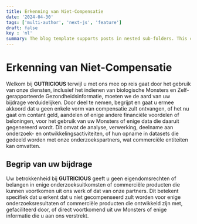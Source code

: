 ```yaml
---
title: Erkenning van Niet-Compensatie
date: '2024-04-30'
tags: ['multi-author', 'next-js', 'feature']
draft: false
key : 'nl'
summary: The blog template supports posts in nested sub-folders. This can be used to group posts of similar content e.g. a multi-part course.
---
```


# Erkenning van Niet-Compensatie

Welkom bij **GUTRICIOUS** terwijl u met ons mee op reis gaat door het gebruik van onze diensten, inclusief het indienen van biologische Monsters en Zelf-gerapporteerde Gezondheidsinformatie, moeten we de aard van uw bijdrage verduidelijken. Door deel te nemen, begrijpt en gaat u ermee akkoord dat u geen enkele vorm van compensatie zult ontvangen, of het nu gaat om contant geld, aandelen of enige andere financiële voordelen of beloningen, voor het gebruik van uw Monsters of enige data die daaruit gegenereerd wordt. Dit omvat de analyse, verwerking, deelname aan onderzoek- en ontwikkelingsactiviteiten, of hun opname in datasets die gedeeld worden met onze onderzoekspartners, wat commerciële entiteiten kan omvatten.

## Begrip van uw bijdrage

Uw betrokkenheid bij **GUTRICIOUS** geeft u geen eigendomsrechten of belangen in enige onderzoeksuitkomsten of commerciële producten die kunnen voortkomen uit ons werk of dat van onze partners. Dit betekent specifiek dat u erkent dat u niet gecompenseerd zult worden voor enige onderzoeksresultaten of commerciële producten die ontwikkeld zijn met, gefaciliteerd door, of direct voortkomend uit uw Monsters of enige informatie die u aan ons verstrekt.